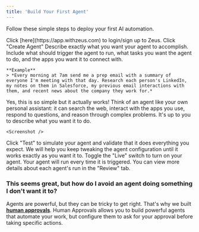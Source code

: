 ```yaml
---
title: 'Build Your First Agent'
---
```


Follow these simple steps to deploy your first AI automation. 

<Steps>
  <Step title="Login or Sign Up">
    Click [here](https://app.withzeus.com) to login/sign up to Zeus.
    <Screenshot />
  </Step>
  <Step title="Create a New Agent">
    Click "Create Agent"
    <Screenshot />
  </Step>
  <Step title="Define What Your Agent Will Do">
    Describe exactly what you want your agent to accomplish. Include what should trigger the agent to run, what tasks you want the agent to do, and the apps you want it to connect with.
    
    **Example**
    > *Every morning at 7am send me a prep email with a summary of everyone I'm meeting with that day. Research each person's LinkedIn, my notes on them in Salesforce, my previous email interactions with them, and recent news about the company they work for.*

<Tip>Yes, this is so simple but it actually works! Think of an agent like your own personal assistant: it can search the web, interact with the apps you use, respond to questions, and reason through complex problems. It's up to you to describe what you want it to do.</Tip>

    <Screenshot />

  </Step>
  <Step title="Test Your Agent">
    Click "Test" to simulate your agent and validate that it does everything you expect. We will help you keep tweaking the agent configuration until it works exactly as you want it to.
    <Screenshot />
  </Step>
  <Step title="Deploy Your Agent">
    Toggle the "Live" switch to turn on your agent. Your agent will run every time it is triggered. You can view more details about each agent's run in the "Review" tab.
    <Screenshot />
  </Step>
</Steps>


### This seems great, but how do I avoid an agent doing something I don't want it to?
Agents are powerful, but they can be tricky to get right. That's why we built [**human approvals**](/human-approvals). Human Approvals allows you to build powerful agents that automate your work, but configure them to ask for your approval before taking specific actions.

<Card title="Build Agents with Human Approval →" href="/human-approvals" />
